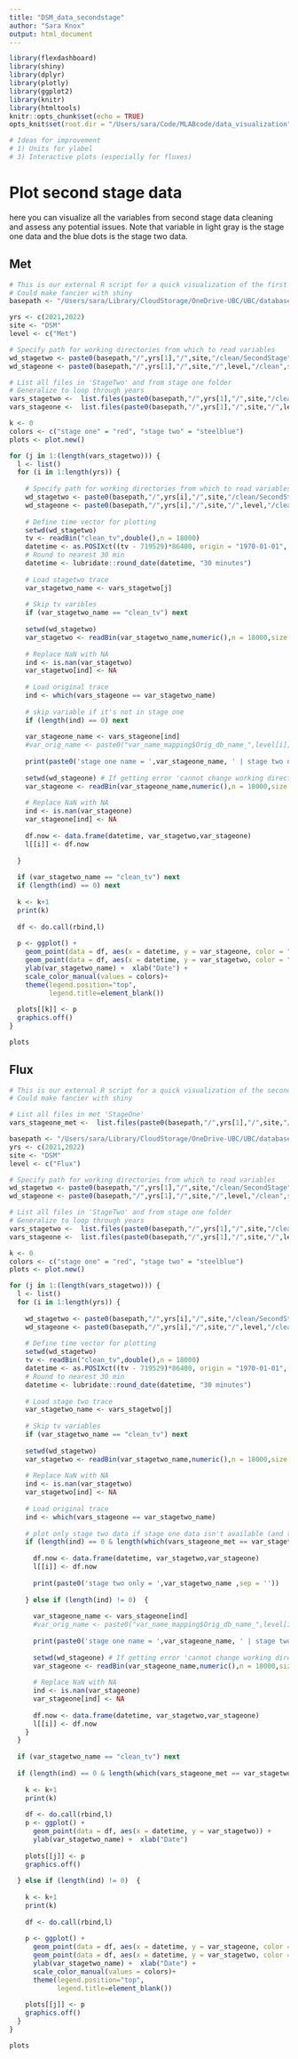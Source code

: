 ```yaml
---
title: "DSM_data_secondstage"
author: "Sara Knox"
output: html_document
---
```

<!-- NOTES: 
Need an excel spreadsheet similar to 'name_mapping_DSM.xlsx' to run -->

```r
library(flexdashboard)
library(shiny)
library(dplyr)
library(plotly)
library(ggplot2)
library(knitr)
library(htmltools)
knitr::opts_chunk$set(echo = TRUE)
opts_knit$set(root.dir = "/Users/sara/Code/MLABcode/data_visualization") # Specify directory

# Ideas for improvement
# 1) Units for ylabel
# 3) Interactive plots (especially for fluxes)
```

# Plot second stage data {.tabset}

here you can visualize all the variables from second stage data cleaning and assess any potential issues. Note that variable in light gray is the stage one data and the blue dots is the stage two data.

## Met
```r
# This is our external R script for a quick visualization of the first stage data
# Could make fancier with shiny
basepath <- "/Users/sara/Library/CloudStorage/OneDrive-UBC/UBC/database"

yrs <- c(2021,2022)
site <- "DSM"
level <- c("Met")

# Specify path for working directories from which to read variables
wd_stagetwo <- paste0(basepath,"/",yrs[1],"/",site,"/clean/SecondStage",sep = "")
wd_stageone <- paste0(basepath,"/",yrs[1],"/",site,"/",level,"/clean",sep = "")

# List all files in 'StageTwo' and from stage one folder
# Generalize to loop through years
vars_stagetwo <-  list.files(paste0(basepath,"/",yrs[1],"/",site,"/clean/SecondStage",sep = ""))
vars_stageone <-  list.files(paste0(basepath,"/",yrs[1],"/",site,"/",level,"/clean",sep = ""))

k <- 0
colors <- c("stage one" = "red", "stage two" = "steelblue")
plots <- plot.new()

for (j in 1:(length(vars_stagetwo))) { 
  l <- list()
  for (i in 1:length(yrs)) { 
    
    # Specify path for working directories from which to read variables
    wd_stagetwo <- paste0(basepath,"/",yrs[i],"/",site,"/clean/SecondStage",sep = "")
    wd_stageone <- paste0(basepath,"/",yrs[i],"/",site,"/",level,"/clean",sep = "")
    
    # Define time vector for plotting
    setwd(wd_stagetwo)
    tv <- readBin("clean_tv",double(),n = 18000)
    datetime <- as.POSIXct((tv - 719529)*86400, origin = "1970-01-01", tz = "UTC")
    # Round to nearest 30 min
    datetime <- lubridate::round_date(datetime, "30 minutes") 
    
    # Load stagetwo trace
    var_stagetwo_name <- vars_stagetwo[j]
    
    # Skip tv varibles
    if (var_stagetwo_name == "clean_tv") next
    
    setwd(wd_stagetwo)
    var_stagetwo <- readBin(var_stagetwo_name,numeric(),n = 18000,size = 4)
    
    # Replace NaN with NA
    ind <- is.nan(var_stagetwo) 
    var_stagetwo[ind] <- NA
    
    # Load original trace
    ind <- which(vars_stageone == var_stagetwo_name)
    
    # skip variable if it's not in stage one
    if (length(ind) == 0) next
    
    var_stageone_name <- vars_stageone[ind]
    #var_orig_name <- paste0("var_name_mapping$Orig_db_name_",level[i],sep = "")[ind]
    
    print(paste0('stage one name = ',var_stageone_name, ' | stage two name = ',var_stagetwo_name ,sep = ''))
    
    setwd(wd_stageone) # If getting error 'cannot change working directory', make sure you are connected to vinimet
    var_stageone <- readBin(var_stageone_name,numeric(),n = 18000,size = 4)
    
    # Replace NaN with NA
    ind <- is.nan(var_stageone) 
    var_stageone[ind] <- NA
    
    df.now <- data.frame(datetime, var_stagetwo,var_stageone)
    l[[i]] <- df.now
    
  }
  
  if (var_stagetwo_name == "clean_tv") next
  if (length(ind) == 0) next
  
  k <- k+1
  print(k)
  
  df <- do.call(rbind,l)
  
  p <- ggplot() + 
    geom_point(data = df, aes(x = datetime, y = var_stageone, color = "stage one")) +
    geom_point(data = df, aes(x = datetime, y = var_stagetwo, color = "stage two")) +
    ylab(var_stagetwo_name) +  xlab("Date") +
    scale_color_manual(values = colors)+
    theme(legend.position="top",
          legend.title=element_blank())
  
  plots[[k]] <- p
  graphics.off()
}
```

```r
plots
```

## Flux
```r
# This is our external R script for a quick visualization of the second stage data
# Could make fancier with shiny

# List all files in met 'StageOne' 
vars_stageone_met <-  list.files(paste0(basepath,"/",yrs[1],"/",site,"/","Met","/clean",sep = ""))

basepath <- "/Users/sara/Library/CloudStorage/OneDrive-UBC/UBC/database"
yrs <- c(2021,2022)
site <- "DSM"
level <- c("Flux")

# Specify path for working directories from which to read variables
wd_stagetwo <- paste0(basepath,"/",yrs[1],"/",site,"/clean/SecondStage",sep = "")
wd_stageone <- paste0(basepath,"/",yrs[1],"/",site,"/",level,"/clean",sep = "")

# List all files in 'StageTwo' and from stage one folder
# Generalize to loop through years
vars_stagetwo <-  list.files(paste0(basepath,"/",yrs[1],"/",site,"/clean/SecondStage",sep = ""))
vars_stageone <-  list.files(paste0(basepath,"/",yrs[1],"/",site,"/",level,"/clean",sep = ""))

k <- 0
colors <- c("stage one" = "red", "stage two" = "steelblue")
plots <- plot.new()

for (j in 1:(length(vars_stagetwo))) { 
  l <- list()
  for (i in 1:length(yrs)) { 
    
    wd_stagetwo <- paste0(basepath,"/",yrs[i],"/",site,"/clean/SecondStage",sep = "")
    wd_stageone <- paste0(basepath,"/",yrs[i],"/",site,"/",level,"/clean",sep = "")
    
    # Define time vector for plotting
    setwd(wd_stagetwo)
    tv <- readBin("clean_tv",double(),n = 18000)
    datetime <- as.POSIXct((tv - 719529)*86400, origin = "1970-01-01", tz = "UTC")
    # Round to nearest 30 min
    datetime <- lubridate::round_date(datetime, "30 minutes") 
    
    # Load stage two trace
    var_stagetwo_name <- vars_stagetwo[j]
    
    # Skip tv variables
    if (var_stagetwo_name == "clean_tv") next
    
    setwd(wd_stagetwo)
    var_stagetwo <- readBin(var_stagetwo_name,numeric(),n = 18000,size = 4)
    
    # Replace NaN with NA
    ind <- is.nan(var_stagetwo) 
    var_stagetwo[ind] <- NA
    
    # Load original trace
    ind <- which(vars_stageone == var_stagetwo_name)
    
    # plot only stage two data if stage one data isn't available (and the variable is a flux variable), else plot stage one and stage two data
    if (length(ind) == 0 & length(which(vars_stageone_met == var_stagetwo_name)) == 0) {
      
      df.now <- data.frame(datetime, var_stagetwo,var_stageone)
      l[[i]] <- df.now
      
      print(paste0('stage two only = ',var_stagetwo_name ,sep = ''))
      
    } else if (length(ind) != 0)  {
      
      var_stageone_name <- vars_stageone[ind]
      #var_orig_name <- paste0("var_name_mapping$Orig_db_name_",level[i],sep = "")[ind]
      
      print(paste0('stage one name = ',var_stageone_name, ' | stage two name = ',var_stagetwo_name ,sep = ''))
      
      setwd(wd_stageone) # If getting error 'cannot change working directory', make sure you are connected to vinimet
      var_stageone <- readBin(var_stageone_name,numeric(),n = 18000,size = 4)
      
      # Replace NaN with NA
      ind <- is.nan(var_stageone) 
      var_stageone[ind] <- NA
      
      df.now <- data.frame(datetime, var_stagetwo,var_stageone)
      l[[i]] <- df.now
    }
  }
  
  if (var_stagetwo_name == "clean_tv") next
  
  if (length(ind) == 0 & length(which(vars_stageone_met == var_stagetwo_name)) == 0) {
    
    k <- k+1
    print(k)
    
    df <- do.call(rbind,l)
    p <- ggplot() + 
      geom_point(data = df, aes(x = datetime, y = var_stagetwo)) +
      ylab(var_stagetwo_name) +  xlab("Date") 
    
    plots[[j]] <- p
    graphics.off()
    
  } else if (length(ind) != 0)  {
    
    k <- k+1
    print(k)
    
    df <- do.call(rbind,l) 
    
    p <- ggplot() + 
      geom_point(data = df, aes(x = datetime, y = var_stageone, color = "stage one")) +
      geom_point(data = df, aes(x = datetime, y = var_stagetwo, color = "stage two")) +
      ylab(var_stagetwo_name) +  xlab("Date") +
      scale_color_manual(values = colors)+
      theme(legend.position="top",
            legend.title=element_blank())
    
    plots[[j]] <- p
    graphics.off()
  }
}
```

```r
plots
```